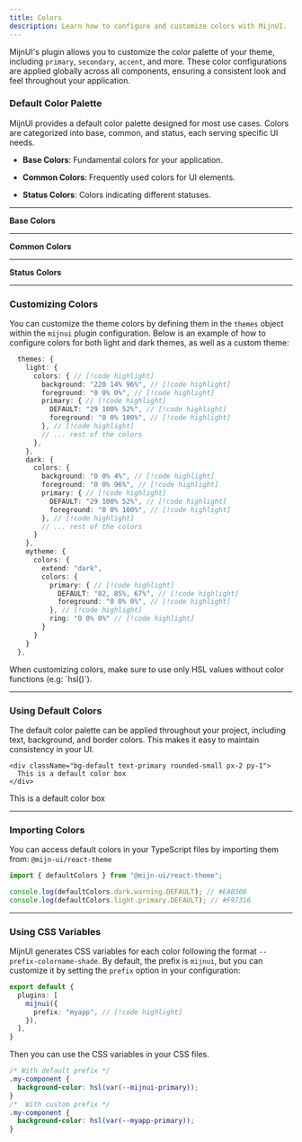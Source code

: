 ```yaml
---
title: Colors
description: Learn how to configure and customize colors with MijnUI.
---
```



MijnUI's plugin allows you to customize the color palette of your theme, including `primary`, `secondary`, `accent`, and more. These color configurations are applied globally across all components, ensuring a consistent look and feel throughout your application.

### Default Color Palette

MijnUI provides a default color palette designed for most use cases. Colors are categorized into base, common, and status, each serving specific UI needs.

- **Base Colors**: Fundamental colors for your application.

- **Common Colors**: Frequently used colors for UI elements.

- **Status Colors**: Colors indicating different statuses.

---

**Base Colors**

<DefaultColorSwatches category="base" />

---

**Common Colors**

<DefaultColorSwatches category="common" />

---

**Status Colors**

<DefaultColorSwatches category="status" />

---

### Customizing Colors

You can customize the theme colors by defining them in the `themes` object within the `mijnui` plugin configuration. Below is an example of how to configure colors for both light and dark themes, as well as a custom theme:

```ts
  themes: {
    light: {
      colors: { // [!code highlight]
        background: "220 14% 96%", // [!code highlight]
        foreground: "0 0% 0%", // [!code highlight]
        primary: { // [!code highlight]
          DEFAULT: "29 100% 52%", // [!code highlight]
          foreground: "0 0% 100%", // [!code highlight]
        }, // [!code highlight]
        // ... rest of the colors
      },
    },
    dark: {
      colors: {
        background: "0 0% 4%", // [!code highlight]
        foreground: "0 0% 96%", // [!code highlight]
        primary: { // [!code highlight]
          DEFAULT: "29 100% 52%", // [!code highlight]
          foreground: "0 0% 100%", // [!code highlight]
        }, // [!code highlight]
        // ... rest of the colors
      }
    },
    mytheme: {
      colors: {
        extend: "dark",
        colors: { 
          primary: { // [!code highlight]
            DEFAULT: "82, 85%, 67%", // [!code highlight]
            foreground: "0 0% 0%", // [!code highlight]
          }, // [!code highlight]
          ring: "0 0% 0%" // [!code highlight]
        }
      }
    }
  },
```

<Alert title="Important" color="danger" >
When customizing colors, make sure to use only HSL values without color functions (e.g: `hsl()`).
</Alert>

---

### Using Default Colors

The default color palette can be applied throughout your project, including text, background, and border colors. This makes it easy to maintain consistency in your UI.

```tsx
<div className="bg-default text-primary rounded-small px-2 py-1">
  This is a default color box
</div>
```

<ComponentPreview className="min-h-28">
  <div className="bg-default text-primary rounded-small px-2 py-1">
    This is a default color box
  </div>
</ComponentPreview>

---

### Importing Colors

You can access default colors in your TypeScript files by importing them from: `@mijn-ui/react-theme`

```ts
import { defaultColors } from "@mijn-ui/react-theme";

console.log(defaultColors.dark.warning.DEFAULT); // #EAB308
console.log(defaultColors.light.primary.DEFAULT); // #F97316
```

---

### Using CSS Variables

MijnUI generates CSS variables for each color following the format `--prefix-colorname-shade`. By default, the prefix is `mijnui`, but you can customize it by setting the `prefix` option in your configuration:

```ts
export default {
  plugins: [
    mijnui({
      prefix: "myapp", // [!code highlight]
    }),
  ],
}
```

Then you can use the CSS variables in your CSS files.

```css
/* With default prefix */
.my-component {
  background-color: hsl(var(--mijnui-primary));
}
/*  With custom prefix */
.my-component {
  background-color: hsl(var(--myapp-primary));
}
```